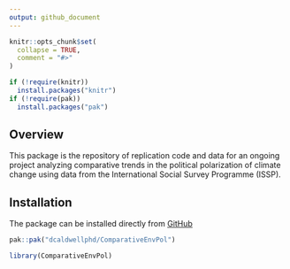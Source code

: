 ```yaml
---
output: github_document
---
```


<!-- README.md is generated from README.Rmd. Please edit that file -->

```r
knitr::opts_chunk$set(
  collapse = TRUE,
  comment = "#>"
)
```

```R
if (!require(knitr))
  install.packages("knitr")
if (!require(pak))
  install.packages("pak")
```

## Overview

This package is the repository of replication code and data for an ongoing project analyzing comparative trends in the political polarization of climate change using data from the International Social Survey Programme (ISSP).

## Installation

The package can be installed directly from [GitHub](https://github.com/dcaldwellphd/ComparativeEnvPol)

```r
pak::pak("dcaldwellphd/ComparativeEnvPol")

library(ComparativeEnvPol)
```
